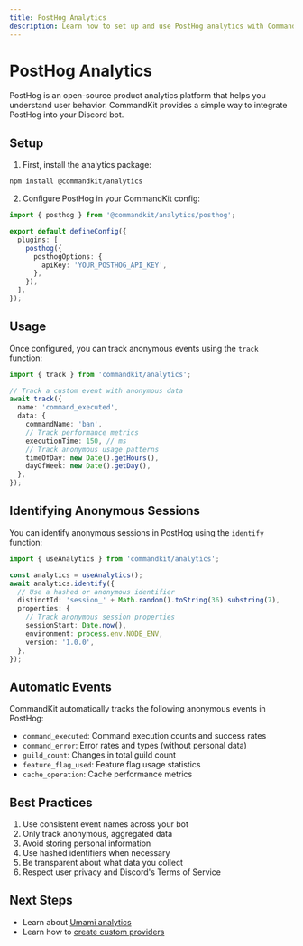 ```yaml
---
title: PostHog Analytics
description: Learn how to set up and use PostHog analytics with CommandKit.
---
```


# PostHog Analytics

PostHog is an open-source product analytics platform that helps you understand user behavior. CommandKit provides a simple way to integrate PostHog into your Discord bot.

## Setup

1. First, install the analytics package:

```sh
npm install @commandkit/analytics
```

2. Configure PostHog in your CommandKit config:

```ts
import { posthog } from '@commandkit/analytics/posthog';

export default defineConfig({
  plugins: [
    posthog({
      posthogOptions: {
        apiKey: 'YOUR_POSTHOG_API_KEY',
      },
    }),
  ],
});
```

## Usage

Once configured, you can track anonymous events using the `track` function:

```ts
import { track } from 'commandkit/analytics';

// Track a custom event with anonymous data
await track({
  name: 'command_executed',
  data: {
    commandName: 'ban',
    // Track performance metrics
    executionTime: 150, // ms
    // Track anonymous usage patterns
    timeOfDay: new Date().getHours(),
    dayOfWeek: new Date().getDay(),
  },
});
```

## Identifying Anonymous Sessions

You can identify anonymous sessions in PostHog using the `identify` function:

```ts
import { useAnalytics } from 'commandkit/analytics';

const analytics = useAnalytics();
await analytics.identify({
  // Use a hashed or anonymous identifier
  distinctId: 'session_' + Math.random().toString(36).substring(7),
  properties: {
    // Track anonymous session properties
    sessionStart: Date.now(),
    environment: process.env.NODE_ENV,
    version: '1.0.0',
  },
});
```

## Automatic Events

CommandKit automatically tracks the following anonymous events in PostHog:

- `command_executed`: Command execution counts and success rates
- `command_error`: Error rates and types (without personal data)
- `guild_count`: Changes in total guild count
- `feature_flag_used`: Feature flag usage statistics
- `cache_operation`: Cache performance metrics

## Best Practices

1. Use consistent event names across your bot
2. Only track anonymous, aggregated data
3. Avoid storing personal information
4. Use hashed identifiers when necessary
5. Be transparent about what data you collect
6. Respect user privacy and Discord's Terms of Service

## Next Steps

- Learn about [Umami analytics](./03-umami.mdx)
- Learn how to [create custom providers](./04-custom-providers.mdx)
